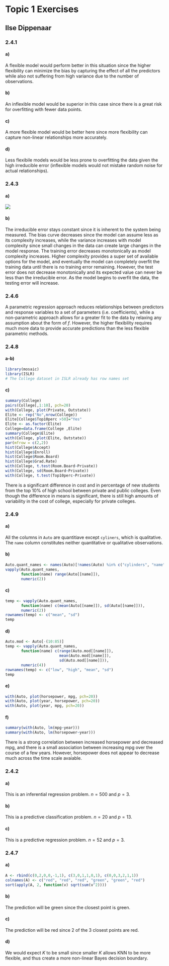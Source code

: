 # Topic 1 Exercises
## Ilse Dippenaar

### 2.4.1

#### a) 
A flexible model would perform better in this situation since the higher flexibility can minimize the bias by capturing the effect of all the predictors while also not suffering from high variance due to the number of observations.

#### b)
An inflexible model would be superior in this case since there is a great risk for overfitting with fewer data points. 

#### c)
A more flexible model would be better here since more flexibility can capture non-linear relationships more accurately.

#### d)
Less flexibile models would be less prone to overfitting the data given the high irreducible error (inflexible models would not mistake random noise for actual relationships).

### 2.4.3
#### a)
![](images/error_graph.jpg)

#### b)
The irreducible error stays constant since it is inherent to the system being measured. The bias curve decreases since the model can assume less as its complexity increases, while the variance increases with model complexity since small changes in the data can create large changes in the model response. The training error decreases monotonically as model complexity increases. Higher complexity provides a super set of available options for the model, and eventually the model can completely overfit the training data until there is no training error remaining. However, the test error does not decrease monotonically and its expected value can never be less than the irreducible error. As the model begins to overfit the data, the testing error will increase.

### 2.4.6

A parametric regression approach reduces relationships between predictors and response variables to a set of parameters (i.e. coefficients), while a non-parametric approach allows for a greater fit to the data by relaxing any assumption about the form of $f$. However, the higher flexibility requires much more data to provide accurate predictions than the less flexible parametric methods.

### 2.4.8

#### a-b)
```r
library(mosaic)
library(ISLR)
# The College dataset in ISLR already has row names set
```

#### c)

```r
summary(College)
pairs(College[,1:10], pch=20)
with(College, plot(Private, Outstate))
Elite <- rep("No",nrow(College))
Elite[College$Top10perc >50]="Yes"
Elite <- as.factor(Elite)
College=data.frame(College ,Elite)
summary(College$Elite)
with(College, plot(Elite, Outstate))
par(mfrow = c(2,2))
hist(College$Accept)
hist(College$Enroll)
hist(College$Room.Board)
hist(College$Grad.Rate)
with(College, t.test(Room.Board~Private))
with(College, sd(Room.Board~Private))
with(College, t.test(Top10perc~Private))
```

There is a significant difference in cost and in percentage of new students from the top 10% of high school between private and public colleges. Even though the difference in means is significant, there is still high amounts of variability in the cost of college, especially for private colleges.

### 2.4.9
#### a)
All the columns in `Auto` are quantitiave except `cyliners`, which is qualitative. The `name` column constitutes neither quantitative or qualitative observations.

#### b)
```r
Auto.quant_names <- names(Auto)[!names(Auto) %in% c("cylinders", "name")]
vapply(Auto.quant_names, 
       function(name) range(Auto[[name]]), 
       numeric(2))
```
#### c)
```r
temp <- vapply(Auto.quant_names, 
       function(name) c(mean(Auto[[name]]), sd(Auto[[name]])), 
       numeric(2))
rownames(temp) <- c("mean", "sd")
temp
```
#### d)
```r
Auto.mod <- Auto[-(10:85)]
temp <- vapply(Auto.quant_names, 
       function(name) c(range(Auto.mod[[name]]), 
                        mean(Auto.mod[[name]]), 
                        sd(Auto.mod[[name]])), 
       numeric(4))
rownames(temp) <- c("low", "high", "mean", "sd")
temp
```
#### e)
```r
with(Auto, plot(horsepower, mpg, pch=20))
with(Auto, plot(year, horsepower, pch=20))
with(Auto, plot(year, mpg, pch=20))
```

#### f)
```r
summary(with(Auto, lm(mpg~year)))
summary(with(Auto, lm(horsepower~year)))
```
There is a strong correlation between increased horsepower and decreased mpg, and there is a small association between increasing mpg over the course of a few years. However, horsepower does not appear to decrease much across the time scale avaiable. 

### 2.4.2
#### a)
This is an inferential regression problem. $n=500$ and $p=3$.

#### b)
This ia a predictive classification problem. $n=20$ and $p=13$.

#### c)
This is a predictive regression problem. $n=52$ and $p=3$.

### 2.4.7
#### a)
```r
A <- rbind(c(0,2,0,0,-1,1), c(3,0,1,1,0,1), c(0,0,3,2,1,1))
colnames(A) <- c("red", "red", "red", "green", "green", "red")
sort(apply(A, 2, function(v) sqrt(sum(v^2))))
```
#### b)
The prediction will be green since the closest point is green.

#### c)
The prediction will be red since 2 of the 3 closest points are red.

#### d)
We would expect $K$ to be small since smaller $K$ allows KNN to be more flexible, and thus create a more non-linear Bayes decision boundary.
